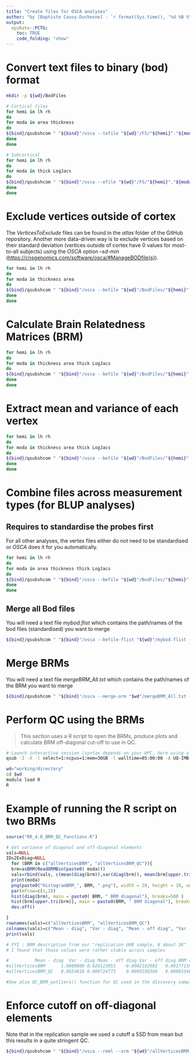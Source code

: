 ```yaml
---
title: "Create files for OSCA analyses"
author: "by [Baptiste Couvy-Duchesne] - `r format(Sys.time(), '%d %B %Y')`"
output:
  epuRate::PCTG:
    toc: TRUE
    code_folding: "show"
---
```


# Convert text files to binary (bod) format

```bash

mkdir -p ${wd}/BodFiles

# Cortical files
for hemi in lh rh
do
for moda in area thickness
do
${bind}/qsubshcom " "${bind}"/osca --tefile "${wd}"/FS/"${hemi}"."${moda}".fwhm0.UKB.txt --make-bod --no-fid --out "${wd}"/BodFiles/"${hemi}"."${moda}".fwhm0.UKB --thread-num 5 " 5 30G ${hemi}_${moda}_intoBod 10:00:00 "-acct=UQ-IMB-CNSG" 
done
done 

# Subcortical
for hemi in lh rh
do
for moda in thick LogJacs
do
${bind}/qsubshcom " "${bind}"/osca --efile "${wd}"/FS/"${hemi}"."${moda}".transposed.txt --make-bod --no-fid --out "${wd}"/BodFiles/"${hemi}"."${moda}".fwhm0.UKB.vertexQC " 1 8G ${hemi}_${moda}_intoBod 10:00:00 "-acct=UQ-IMB-CNSG" 
done
done 

```

# Exclude vertices outside of cortex

The *VerticesToExclude* files can be found in the *atlas* folder of the GitHub repository. Another more data-driven way is to exclude vertices based on their standard deviation (vertices outside of cortex have 0 values for most-to-all subjects) using the *OSCA* option *--sd-min* (<https://cnsgenomics.com/software/osca/#ManageBODfile(s)>).

```bash

for hemi in lh rh
do
for moda in thickness area
do
${bind}/qsubshcom " "${bind}"/osca --befile "${wd}"/BodFiles/"${hemi}"."${moda}".fwhm0.UKB --exclude-probe "${wd}"/VerticesToExclude_"${hemi}"_"${moda}"_Cortex.txt --make-bod --out "${wd}"/BodFiles/"${hemi}"."${moda}".fwhm0.UKB.vertexQC " 1 10G ${hemi}_${moda}_excludeVertices 10:00:00 "-acct=UQ-IMB-CNSG" 
done
done 

```

# Calculate Brain Relatedness Matrices (BRM)

```bash

for hemi in lh rh
do
for moda in thickness area thick LogJacs
do
${bind}/qsubshcom " "${bind}"/osca --befile "${wd}"/BodFiles/"${hemi}"."${moda}".fwhm0.UKB.vertexQC --make-orm-bin --out "${wd}"/BodFiles/"${hemi}"."${moda}".fwhm0.UKB.BRM --thread-num 5 " 5 30G ${hemi}_${moda}_BRM_calculation 10:00:00 "-acct=UQ-IMB-CNSG" 
done
done

```

# Extract mean and variance of each vertex 

```bash

for hemi in lh rh
do
for moda in thickness area thick LogJacs
do
${bind}/qsubshcom " "${bind}"/osca --befile "${wd}"/BodFiles/"${hemi}"."${moda}".fwhm0.UKB.vertexQC --get-mean --get-variance --out "${wd}"/BodFiles/"${hemi}"."${moda}" " 1 8G ${hemi}_${moda}_mean_var 48:00:00 "-acct=UQ-IMB-CNSG" 
done
done 

```

# Combine files across measurement types (for BLUP analyses)

## Requires to standardise the probes first

For all other analyses, the vertex files either do not need to be standardised or *OSCA* does it for you automatically.

```bash

for hemi in lh rh
do
for moda in area thickness thick LogJacs
do
${bind}/qsubshcom " "${bind}"/osca --befile "${wd}"/BodFiles/"${hemi}"."${moda}".fwhm0.UKB.vertexQC --std-probe --make-bod --out "${wd}"/BodFiles/${hemi}.${moda}.fwhm0.UKB.BLUP.STD " 1 8G ${hemi}_${moda}_STD_probes 02:00:00 "-acct=UQ-IMB-CNSG" 
done
done

```

## Merge all Bod files

You will need a text file *mybod.flist* which contains the path/names of the bod files (standardised) you want to merge

```bash

${bind}/qsubshcom " "${bind}"/osca --befile-flist "${wd}"/mybod.flist --make-bod --out "${wd}"/BodFiles/UKB_allVertices " 1 8G BLUP_allVertices 02:00:00 "-acct=UQ-IMB-CNSG" 

```

# Merge BRMs 

You will need a text file *mergeBRM_All.txt* which contains the path/names of the BRM you want to merge  

```bash

${bind}/qsubshcom " "${bind}"/osca --merge-orm "$wd"/mergeBRM_All.txt --make-orm --out "${wd}"/BodFiles/allVerticesBRM " 1 8G CombineBRMs 02:00:00 "-acct=UQ-IMB-CNSG" 
```

# Perform QC using the BRMs 

> This section uses a R script to open the BRMs, produce plots and calculate BRM off-diagonal cut-off to use in QC.  

```bash

# Launch interactive session (syntax depends on your HPC, here using a PBSpro)
qsub -I -X -l select=1:ncpus=1:mem=30GB -l walltime=05:00:00 -A UQ-IMB-CNSG

wd="working/directory"
cd $wd
module load R
R

```

# Example of running the R script on two BRMs

```R

source("RR_4.0_BRM_QC_functions.R")

# Get variance of diagonal and off-diagonal elements
vals=NULL
IDs2ExDiag=NULL
  for (BRM in c("allVerticesBRM", "allVerticesBRM_QC")){
  brm=asBRM(ReadORMBin(paste0( moda)))
  vals=rbind(vals, c(mean(diag(brm)),var(diag(brm)), mean(brm[upper.tri(brm)]),var(brm[upper.tri(brm)]) , sqrt(var(brm[upper.tri(brm)]))*5 , min(brm[upper.tri(brm)]), max(brm[upper.tri(brm)]) ) )
  print(moda)
  png(paste0("HistogramBRM_", BRM, ".png"), width = 20, height = 10, units = "cm", res = 400)
  par(mfrow=c(1,2))
  hist(diag(brm), main = paste0( BRM, " BRM diagonal"), breaks=500 )
  hist(brm[upper.tri(brm)], main = paste0(BRM, " BRM diagonal"), breaks=5000 )
  dev.off()

}
rownames(vals)=c("allVerticesBRM", "allVerticesBRM_QC")
colnames(vals)=c("Mean - diag", "Var - diag", "Mean - off diag", "Var - off diag", "BRM cutoff", "min off-diag", "max off-diag")
print(vals)

# FYI : BRM description from our "replication UKB sample, N about 5K"
# I found that those values were rather stable across samples

#          Mean - diag  Var - diag Mean - off diag Var - off diag BRM cutoff     min off-diag max off-diag
#allVerticesBRM      1.0000000 0.020123953   -0.0002192982   0.0017715966  0.2104517  -0.4211293    0.6721468
#allVerticesBRM_QC   0.9654818 0.009724773    0.0005558369   0.0008534802  0.1460719  -0.2206390    0.2027178

#See also QC_BRM_outliers() function for QC used in the discovery sample

```

# Enforce cutoff on off-diagonal elements

Note that in the replication sample we used a cutoff a 5SD from mean but this results in a quite stringent QC.  

```bash

${bind}/qsubshcom " "${bind}"/osca --reml --orm "${wd}"/allVerticesBRM --orm-cutoff 0.21 --orm-cutoff-2sides --make-orm --out "${wd}"/allVerticesBRM_QC " 1 4G BRM_QC 4:00:00 "-acct=UQ-IMB-CNSG" 

```

<br><br>
